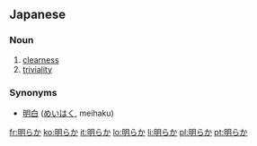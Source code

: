 ==Japanese==
{{ja-see-also|明らかな}}

===Noun===
{{ja-noun|kk|hira=あきらか|rom=akiraka}}

# [[clear]]ness
# [[trivial]]ity

===Synonyms===
* [[明白]] ([[めいはく]], meihaku)

[[fr:明らか]]
[[ko:明らか]]
[[it:明らか]]
[[lo:明らか]]
[[li:明らか]]
[[pl:明らか]]
[[pt:明らか]]